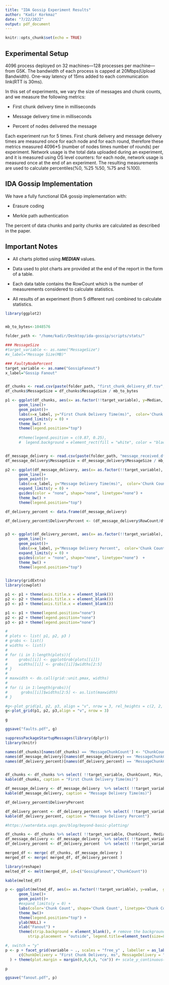 ```yaml
---
title: "IDA Gossip Experiment Results"
author: "Kadir Korkmaz"
date: "7/22/2022"
output: pdf_document
---
```


```r
knitr::opts_chunk$set(echo = TRUE)
```

## Experimental Setup
4096 process deployed on 32 machines---128 processes per machine---from G5K.
The bandwidth of each process is capped at 20Mbps(Upload Bandwidth). 
One-way latency of 15ms added to each communication link(RTT is 30ms).


In this set of experiments, we vary the size of messages and chunk counts, and we measure the following metrics:

* First chunk delivery time in milliseconds

* Message delivery time in milliseconds

* Percent of nodes delivered the message 

Each experiment run for 5 times. First chunk delivery and message delivery times are measured once for each node and for each round, therefore
these metrics measured 4096*5 (number of nodes times number of rounds) per experiment. Network usage is the total data uploaded during an experiment, and it is measured using OS level counters: for each node, network usage is measured once at the end of an experiment. The resulting measurements are used to calculate percentiles(%0, %25 %50, %75 and %100).


## IDA Gossip Implementation
We have a fully functional IDA gossip implementation with:

* Erasure coding

* Merkle path authentication

The percent of data chunks and parity chunks are calculated as described in the paper.


## Important Notes

* All charts plotted using ***MEDIAN*** values.

* Data used to plot charts are provided at the end of the report in the form of a table.

* Each data table contains the RowCount which is the number of measurements considered to calculate statistics.

* All results of an experiment (from 5 different run) combined to calculate statistics.

\newpage

```r
library(ggplot2)


mb_to_bytes<-1048576

folder_path <- "/home/kadir/Desktop/ida-gossip/scripts/stats/"

### MessageSize
#target_variable <- as.name("MessageSize")
#x_label="Message Size(MB)"

### FaultyNodePercent
target_variable <- as.name("GossipFanout")
x_label="Gossip Fanout"


df_chunks <- read.csv(paste(folder_path, "first_chunk_delivery_df.tsv", sep = ""), sep = "\t", header = TRUE)
df_chunks$MessageSize = df_chunks$MessageSize / mb_to_bytes

p1 <- ggplot(df_chunks, aes(x= as.factor(!!target_variable), y=Median, group=MessageChunkCount, color=as.factor(MessageChunkCount), linetype=as.factor(MessageChunkCount), shape=as.factor(MessageChunkCount) )) +
      geom_line()+
      geom_point()+
      labs(x=x_label, y="First Chunk Delivery Time(ms)",  color='Chunk Count', shape='Chunk Count', linetype='Chunk Count') +
      expand_limits(y = 0) + 
      theme_bw() +
      theme(legend.position="top")
      
      #theme(legend.position = c(0.87, 0.25),
      #  legend.background = element_rect(fill = "white", color = "black"))



```


```r

df_message_delivery <- read.csv(paste(folder_path, "message_received_df.tsv", sep = ""), sep = "\t", header = TRUE)
df_message_delivery$MessageSize = df_message_delivery$MessageSize / mb_to_bytes

p2 <- ggplot(df_message_delivery, aes(x= as.factor(!!target_variable), y=Median, group=MessageChunkCount, color=as.factor(MessageChunkCount), linetype=as.factor(MessageChunkCount), shape=as.factor(MessageChunkCount) )) +
      geom_line()+
      geom_point()+
      labs(x=x_label, y="Message Delivery Time(ms)",  color='Chunk Count', shape='Chunk Count', linetype='Chunk Count') +
      expand_limits(y = 0) +
      guides(color = "none", shape="none", linetype="none") +
      theme_bw() +
      theme(legend.position="top")


```



```r

df_delivery_percent <- data.frame(df_message_delivery) 

df_delivery_percent$DeliveryPercent <- (df_message_delivery$RowCount/df_message_delivery$ExperimentCount) * 100 / df_message_delivery$NodeCount


p3 <- ggplot(df_delivery_percent, aes(x= as.factor(!!target_variable), y=DeliveryPercent, group=MessageChunkCount, color=as.factor(MessageChunkCount), linetype=as.factor(MessageChunkCount), shape=as.factor(MessageChunkCount) )) +
      geom_line()+
      geom_point()+
      labs(x=x_label, y="Message Delivery Percent",  color='Chunk Count', shape='Chunk Count', linetype='Chunk Count') +
      expand_limits(y = 0) +
      guides(color = "none", shape="none", linetype="none")  +
      theme_bw() +
      theme(legend.position="top")



```



```r

library(gridExtra)
library(cowplot)

p1 <- p1 + theme(axis.title.x = element_blank())
p2 <- p2 + theme(axis.title.x = element_blank())
p3 <- p3 + theme(axis.title.x = element_blank())

p1 <- p1 + theme(legend.position="none")
p2 <- p2 + theme(legend.position="none")
p3 <- p3 + theme(legend.position="none")

# 
# plots <- list( p1, p2, p3 )
# grobs <- list()
# widths <- list()
# 
# for (i in 1:length(plots)){
#     grobs[[i]] <- ggplotGrob(plots[[i]])
#     widths[[i]] <- grobs[[i]]$widths[2:5]
# }
# 
# maxwidth <- do.call(grid::unit.pmax, widths)
# 
# for (i in 1:length(grobs)){
#      grobs[[i]]$widths[2:5] <- as.list(maxwidth)
# }

#g<-plot_grid(p1, p2, p3, align = "v", nrow = 3, rel_heights = c(2, 2, 2))
g<-plot_grid(p1, p2, p3,align = "v", nrow = 3)

g

ggsave("faults.pdf", g)

```


\newpage
```r
suppressPackageStartupMessages(library(dplyr))
library(knitr)

names(df_chunks)[names(df_chunks) == 'MessageChunkCount'] <- "ChunkCount"
names(df_message_delivery)[names(df_message_delivery) == 'MessageChunkCount'] <- "ChunkCount"
names(df_delivery_percent)[names(df_delivery_percent) == 'MessageChunkCount'] <- "ChunkCount"


df_chunks <- df_chunks %>% select( !!target_variable, ChunkCount, Min, FirstQuartile, Median, ThirdQuartile, Max, Mean, RowCount) %>% arrange( !!target_variable, ChunkCount )
kable(df_chunks, caption = "First Chunk Delivery Time(ms)")

```

\newpage
```r

df_message_delivery <- df_message_delivery  %>% select( !!target_variable, ChunkCount,  Min, FirstQuartile, Median, ThirdQuartile, Max, Mean, RowCount) %>% arrange( !!target_variable, ChunkCount )
kable(df_message_delivery, caption = "Message Delivery Time(ms)")

```


\newpage

```r

df_delivery_percent$DeliveryPercent

df_delivery_percent <- df_delivery_percent  %>% select( !!target_variable, ChunkCount,  Min, FirstQuartile, Median, ThirdQuartile, Max, Mean, DeliveryPercent) %>% arrange( !!target_variable, ChunkCount )
kable(df_delivery_percent, caption = "Message Delivery Percent")

```


\newpage
```r

#https://waterdata.usgs.gov/blog/beyond-basic-plotting/

df_chunks <- df_chunks %>% select( !!target_variable, ChunkCount, Median) %>% rename( ChunkDelivery = Median)
df_message_delivery <- df_message_delivery  %>% select( !!target_variable, ChunkCount, Median) %>% rename( MessageDelivery = Median)
df_delivery_percent <- df_delivery_percent  %>% select( !!target_variable, ChunkCount, DeliveryPercent)

merged_df <- merge( df_chunks, df_message_delivery )
merged_df <- merge( merged_df, df_delivery_percent )

library(reshape)
melted_df <- melt(merged_df, id=c("GossipFanout","ChunkCount"))

kable(melted_df)

p <- ggplot(melted_df, aes(x= as.factor(!!target_variable), y=value,  group=ChunkCount, color=as.factor(ChunkCount), linetype=as.factor(ChunkCount), shape=as.factor(ChunkCount) )) +
      geom_line()+
      geom_point()+
      #expand_limits(y = 0) +
      labs(color='Chunk Count', shape='Chunk Count', linetype='Chunk Count') +
      theme_bw()+
      theme(legend.position="top") +
      ylab(NULL) +
      xlab("Fanout") +
      theme(strip.background = element_blank(), # remove the background
          strip.placement = "outside", legend.title=element_text(size=8), legend.margin=margin(0,-0,-6,0))

#, switch = "y"
p <- p + facet_grid(variable ~ ., scales = "free_y" , labeller = as_labeller(
      c(ChunkDelivery = "First Chunk Delivery, ms", MessageDelivery = "Message Delivery, ms", DeliveryPercent = "Delivery Percent"))
  ) + theme(plot.margin = margin(0,0,0,0, "cm")) #+ scale_y_continuous(labels = function(x) format(x, scientific = TRUE))

p

ggsave("fanout.pdf", p)


```


